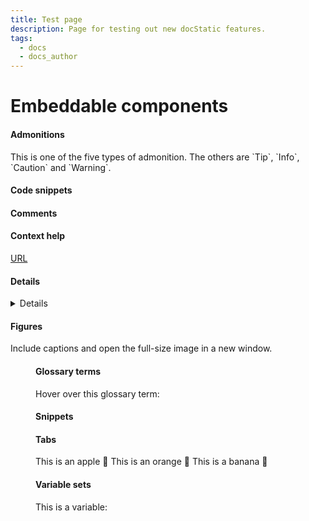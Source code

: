 ```yaml
---
title: Test page
description: Page for testing out new docStatic features.
tags:
  - docs
  - docs_author
---
```


# Embeddable components

#### Admonitions

<Admonition type="note" title="Note Title">
  This is one of the five types of admonition. The others are `Tip`, `Info`, `Caution` and `Warning`.
</Admonition>

#### Code snippets

<CodeSnippet title="This is a code snippet from a file:" language="xml" filepath="example.xml" />

#### Comments

<!-- hidden comment="This comment will not be visible, even by inspecting the output." -->

#### Context help

[URL](#csh)

<a id="csh" />

#### Details

<Details summary="This is an expanding block.">
  Here are the details.
</Details>

#### Figures

Include captions and open the full-size image in a new window.

<Figure img="/img/docStaticDemo.jpg" caption="An image." size="100%" />

#### Glossary terms

Hover over this glossary term: <GlossaryTerm termKey="single-sourcing" />

#### Snippets

<Snippet filepath="example.mdx" />

#### Tabs

<Tabs>
  <TabItem value="apple" label="Apple">
    This is an apple 🍎
  </TabItem>

  <TabItem value="orange" label="Orange">
    This is an orange 🍊
  </TabItem>

  <TabItem value="banana" label="Banana">
    This is a banana 🍌
  </TabItem>
</Tabs>

#### Variable sets

This is a variable: <VariableSet setKey="writing-terms" variableKey="single-sourcing" />

